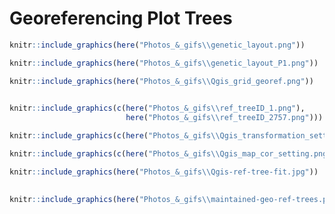 # Georeferencing Plot Trees  {#Georeferencing-Plot-Trees}


```r
knitr::include_graphics(here("Photos_&_gifs\\genetic_layout.png"))

```

```r
knitr::include_graphics(here("Photos_&_gifs\\genetic_layout_P1.png"))

```


```r
knitr::include_graphics(here("Photos_&_gifs\\Qgis_grid_georef.png"))
                         
```

```r
knitr::include_graphics(c(here("Photos_&_gifs\\ref_treeID_1.png"),
                          here("Photos_&_gifs\\ref_treeID_2757.png")))

```


```r
knitr::include_graphics(c(here("Photos_&_gifs\\Qgis_transformation_settings.png")))

knitr::include_graphics(c(here("Photos_&_gifs\\Qgis_map_cor_setting.png")))
```

```r
knitr::include_graphics(here("Photos_&_gifs\\Qgis-ref-tree-fit.jpg"))
                         
```

```r
knitr::include_graphics(here("Photos_&_gifs\\maintained-geo-ref-trees.png"))
                         
```
